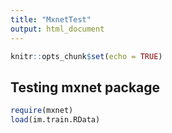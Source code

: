 ```yaml
---
title: "MxnetTest"
output: html_document
---
```


```r
knitr::opts_chunk$set(echo = TRUE)
```

## Testing mxnet package

```r
require(mxnet)
load(im.train.RData)

```
